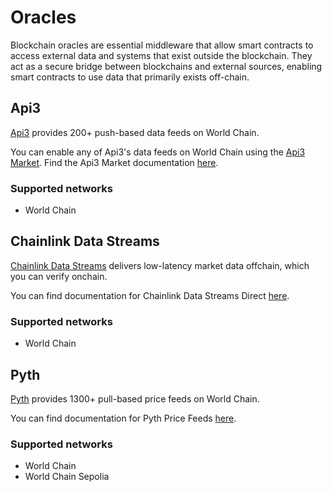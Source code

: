 # Oracles

Blockchain oracles are essential middleware that allow smart contracts to access external data and systems that exist outside the blockchain. They act as a secure bridge between blockchains and external sources, enabling smart contracts to use data that primarily exists off-chain.

## Api3

[Api3](https://api3.org/) provides 200+ push-based data feeds on World Chain.

You can enable any of Api3's data feeds on World Chain using the [Api3 Market](https://market.api3.org/world). Find the Api3 Market documentation [here](https://docs.api3.org/dapps/integration/).

### Supported networks

- World Chain

## Chainlink Data Streams

[Chainlink Data Streams](https://chain.link/) delivers low-latency market data offchain, which you can verify onchain.

You can find documentation for Chainlink Data Streams Direct [here](https://docs.chain.link/data-streams/streams-direct).

### Supported networks

- World Chain

## Pyth

[Pyth](https://www.pyth.network/) provides 1300+ pull-based price feeds on World Chain.

You can find documentation for Pyth Price Feeds [here](https://docs.pyth.network/price-feeds).

### Supported networks

- World Chain
- World Chain Sepolia
